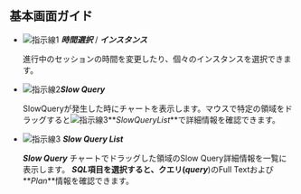 ## 基本画面ガイド

<ProdImg img='db-slow-query.png' desc='slow query'/>

- ![指示線1](/img/number-01.png) **_時間選択_** / **_インスタンス_**

  進行中のセッションの時間を変更したり、個々のインスタンスを選択できます。

- ![指示線2](/img/number-02.png)**_Slow Query_**

  SlowQueryが発生した時にチャートを表示します。マウスで特定の領域をドラッグすると![指示線3](/img/number-03.png)**_SlowQueryList_**で詳細情報を確認できます。

- ![指示線3](/img/number-03.png) **_Slow Query List_**

  **_Slow Query_** チャートでドラッグした領域のSlow Query詳細情報を一覧に表示します。 **_SQL_**項目を選択すると、クエリ(**_query_**)のFull Textおよび**_Plan_**情報を確認できます。

